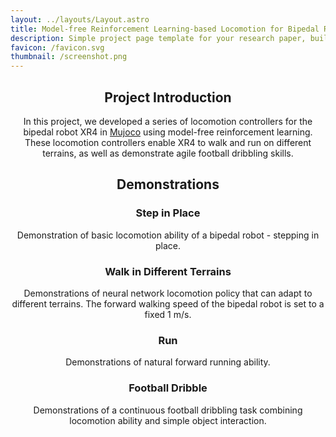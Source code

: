 ```yaml
---
layout: ../layouts/Layout.astro
title: Model-free Reinforcement Learning-based Locomotion for Bipedal Robot
description: Simple project page template for your research paper, built with Astro and Tailwind CSS
favicon: /favicon.svg
thumbnail: /screenshot.png
---
```







<Header
  title={frontmatter.title}
  authors={[
    {
      name: "Honghao Liao",
      url: "https://github.com/LiaoHonghao",
      institution: "VsisLab, Shandong University, China",
      notes: [],
      mail: "202214818@mail.sdu.edu.cn",
    },
  ]}
  conference="Project Duration: 2023.03 - 2023.12"
  /> 

## Project Introduction

In this project, we developed a series of locomotion controllers for the bipedal robot XR4 in [Mujoco](https://mujoco.org/) using model-free reinforcement learning. These locomotion controllers enable XR4 to walk and run on different terrains, as well as demonstrate agile football dribbling skills.

## Demonstrations

### **Step in Place**

Demonstration of basic locomotion ability of a bipedal robot - stepping in place.

<Figure caption="">
  <YouTubeVideo videoId="PyiQK_RHIso" />
</Figure>

### **Walk in Different Terrains**

Demonstrations of neural network locomotion policy that can adapt to different terrains. The forward walking speed of the bipedal robot is set to a fixed 1 m/s.

<Figure caption="walk forward in hill field terrain.">
  <YouTubeVideo videoId="5c0aGqhqhMU" />
</Figure>

<Figure caption="walk forward in pyraimd terrain.">
  <YouTubeVideo videoId="XDIOHzAX2kU" />
</Figure>

<Figure caption="walk forward in step stone terrain.">
  <YouTubeVideo videoId="bmgr3Rk6gEY" />
</Figure>

### **Run**

Demonstrations of natural forward running ability.

<Figure caption="run forward at 2m/s.">
  <YouTubeVideo videoId="3Qw8aHQbFA8" />
</Figure>

<Figure caption="run forward at 3m/s.">
  <YouTubeVideo videoId="pGK-4dU9Eko" />
</Figure>

### **Football Dribble**

Demonstrations of a continuous football dribbling task combining locomotion ability and simple object interaction.

<Figure caption="agile football dribble video 1.">
  <YouTubeVideo videoId="ViZC3VMrHes" />
</Figure>

<Figure caption="agile football dribble video 2.">
  <YouTubeVideo videoId="naxKrHMV5n0" />
</Figure>
